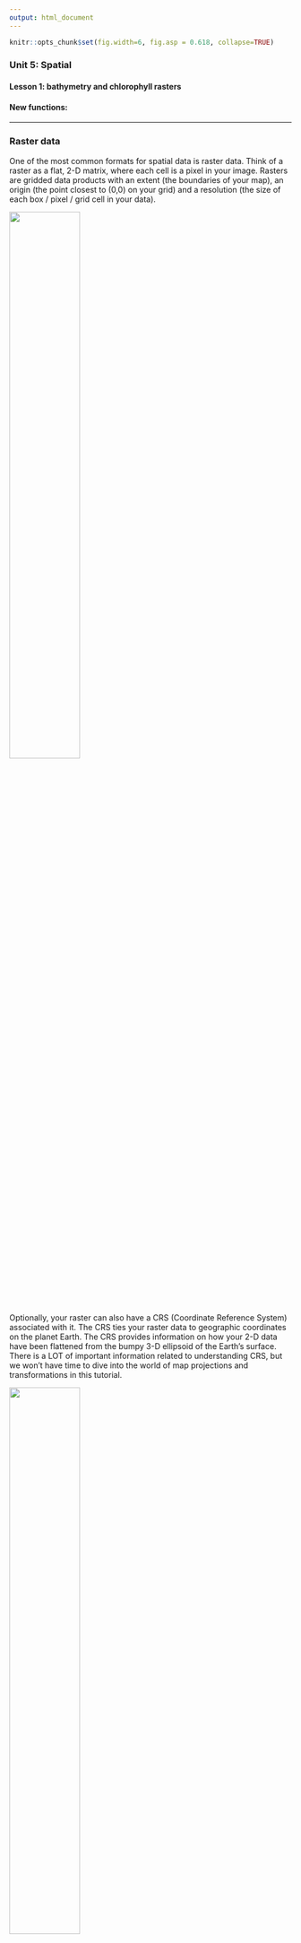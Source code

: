 ```yaml
---
output: html_document
---
```


```r
knitr::opts_chunk$set(fig.width=6, fig.asp = 0.618, collapse=TRUE) 
```

### Unit 5: Spatial
#### Lesson 1: bathymetry and chlorophyll rasters
#### New functions: 

***

### Raster data

One of the most common formats for spatial data is raster data. Think of a raster as a flat, 2-D matrix, where each cell is a pixel in your image.  Rasters are gridded data products with an extent (the boundaries of your map), an origin (the point closest to (0,0) on your grid) and a resolution (the size of each box / pixel / grid cell in your data). 

![](doc/raster_pixels.png){width=50%}

Optionally, your raster can also have a CRS (Coordinate Reference System) associated with it. The CRS ties your raster data to geographic coordinates on the planet Earth. The CRS provides information on how your 2-D data have been flattened from the bumpy 3-D ellipsoid of the Earth's surface. There is a LOT of important information related to understanding CRS, but we won't have time to dive into the world of map projections and transformations in this tutorial.

![](doc/crs.jpg){width=50%}

Scientists often have multiple variables attached to each spatial pixel. For example, you could grab satellite chlorophyll data for every day of the month. That means you have 30 rasters, all with the same extent, origin, resolution and CRS. The easiest way to work with multiple raster variables is to stack them on top of each other so the coordinates line up. This is called a raster stack or a raster brick:

![](doc/raster_stack.png){width=50%}

Once the rasters are stacked, it's easy to do raster math. For example, you could generate a monthly mean chlorophyll map by taking the mean across all 30 days at each pixel. You can also easily grab all of the variables you need at a specific (x,y). For example, you can plot the time series of chlorophyll over the span of the month at a given point.

### Satellite remote sensing data

Since the latter half of the 20th century, satellite remote sensing has become a major data collection pathway in the Earth sciences. Ironically, some of the best and most prolific data available about our planet is collected from space. As a data user, you can access satellite data products at different stages of processing:

**Data product levels**

- L0: raw data, no geolocation
- L1: remote sensing reflectance - the light in a given frequency band geolocated to the Earth's surface, after accounting for sensor corrections. 
- L2: geophysical products - calculate water leaving-radiances after atmospheric corrections have been applied. using documented algorithms, these are scientific variables of interest (i.e. chl, sst, cdom, etc.) that have been estimated from the remote sensing reflectance data collected by the satellite. Gridded data are provided at the resolution observed by the satellite
- L3: binned/mapped derived products - this is L2 data that has been binned and mapped to create a gridded product with uniform resolution.

Researchers will access different levels of prodcuts depending on their research interests. Researchers use L0 or L1 products when they are trying to derive new data products, improve existing data products, update atmospheric corrections or develop methods to calibrate derived products across different satellite missions and instruments. Spatial resolutions viewed from satellite are quite irregular, primarily depending on the angle of the satellite from your location of interest at the time of observation. Researchers who are working on fine spatial scales often work with L2 products so they know the exact resolution and positioning of the pixels they are interested in. L3 products are convenient for researchers working at middle- and large- scales that don't need extremely fine scale spatial information. 

The images below demonstrate how satellites collect data based on a fixed arclength, or the angle over which data is aggregated at the satellite. Because the arclength is constant, the data collected directly below the satellite (a.k.a. "nadir") has higher spatial resolution than the data collected off-nadir, or not directly below the satellite.

![](doc/satellite_res_off_nadir.png){width=25%}
![](doc/satellite_res_off_nadir_2.png){width=50%}

### Collecting, plotting and manipulating raster data

In this lesson we will download data from the NASA Ocean Biology Processing Group (OBPG). The OBPG creates popular data products like chlorophyll a and sea surface temperature. Here is a list of products available:
https://oceancolor.gsfc.nasa.gov/atbd/

Most satellite data (including all the data from NASA) if *free* and *publicly available*. To access the data from the OBPG, you need to create a NASA Earth Data Login profile. You may have already done this in the climate unit: 
https://urs.earthdata.nasa.gov/

We can go to the Ocean Data Access Portal:
https://oceandata.sci.gsfc.nasa.gov/

We can collect data from the Modis Aqua mission, which has been running from 2002-present. (If you want to go a bit farther back in time, you can get some of the same products from the SeaWiFS mission which ran from 1997-2010). We'll grab Modis Aqua L3 Mapped data that provides a monthly climatology of chlorophyll a. So from the Ocean Data Access Portal, click through the directories: 

`MODIS-Aqua -> Mapped -> Monthly_Climatology -> 9_km -> chlor_a`

There you'll see a list of files with names such as A20021822017212.L3m_MC_CHL_chlor_a_9km.nc  

Let's dismantle the file naming convention here: 

`A`: Satellite sensor (A for the Modis Aqua mission)
`2002`: start year
`182`: start Julian date (first day of July)
`2017`: end year
`212`: end Julian date (last day of July)
`.L3m`: Level 3 monthly 
`MC`: Monthly Climatology
`CHL`: Chlorophyll suite of products
`chlor_a`: The specific chlorophyll product (distinct from chlor_ocx which is a legacy algorithm)
`9km`: resolution; the length of the side of one grid cell
`.nc`: netCDF file type

Note: the OBPG is in the process of transitioning naming conventions:
https://oceancolor.gsfc.nasa.gov/docs/filenaming-convention/

For this lesson, let's download and play with this file `A20021822017212.L3m_MC_CHL_chlor_a_9km.nc`, which is the monthly climatology of chloropphyll a for July (Julian dates 182-212) averaged across the years 2002 - 2017. This provides chlorophyll a data in $mg/m^3$. This data, and many other products in government DAACs (Distributed Active Archive Centers), comes in a NetCDF file. NetCDF files contain scientific array-type data and associated metadata.

```r
library(tidyverse)
library(raster)
library(mapdata)  # map_data
library(marmap)   # getNOAA.bathy()
# library(ncdf4)  # also good for reading netCDF files
```

We can use R's `raster` package to read in the NetCDF file and take a look at the metadata. Let's change the name of the chlorophyll layer because the original name is soooo long and too hard to type. Then we can convert the raster to a data frame because we are already so comfortable working with data frames.

```r
# Modis Aqua monthly climatology of chlor_a for July (Julian dates 182-212) averaged over 2002 - 2017
# https://oceandata.sci.gsfc.nasa.gov/
# Data: Modis Aqua -> Mapped -> Monthly Climatology -> 4km -> chlor_a
chl_raster = raster('data/A20021822017212.L3m_MC_CHL_chlor_a_9km.nc') # chl_a in mg/m^3 # raster reads in the largest array by default

# Examine data
class(chl_raster)
chl_raster  # See raster attributes

# rename raster layer
names(chl_raster) = "chl_a" # Easier to type!

# convert to data frame
chl_pts = raster::rasterToPoints(chl_raster, spatial = TRUE) # convert to SpatialPointsDataFrame
chl_df  = data.frame(chl_pts)
head(chl_df)

# See range of data to set good limits for color palette
hist(log10(chl_df$chl_a))
cols = rainbow(7, rev=TRUE)[-1] # reverse rainbow, drops the first color (purple)

# Plot global chl
# geom_raster() plots faster, geom_tile() is slightly more precise
global_chl_map = ggplot() +
  geom_raster(data = chl_df , aes(x = x, y = y, fill = log10(chl_a))) + # chl_a typically viewed on log scale
  ggtitle("Global chl_a July climatology") +
  theme_classic() +
  scale_fill_gradientn(colors = cols, limits=c(-1.5, 0.75), name="log_10(chl_a)")

global_chl_map # Print to screen
ggsave(global_chl_map, filename='figures/global_chl_July.pdf', device="pdf", height=5, width=9)
```

That's awesome right? Look how much more chlorophyll there is up in those cold nutrient rich subpolar waters! And you can see the nice upwelling zones along the coasts and at the equator! Gorgeous.

Let's zoom into an area of interest. A lot of my work is in the Gulf of Maine, and there's interesting bathymetry there, too. We can crop a region and re-plot the chlorophyll to see more detail.

```r
# set GOM map limits
lon_bounds = c(-72, -62)
lat_bounds = c(39, 47)

## crop GOM
chl_GOM_raster = raster::crop(chl_raster, extent(c(lon_bounds, lat_bounds))) 

# Convert GOM raster to points and then to a data frame
chl_GOM_df = data.frame( rasterToPoints(chl_GOM_raster, spatial = TRUE) ) # from raster package
head(chl_GOM_df)
chl_GOM_df = chl_GOM_df %>% dplyr::select(-optional) # drop the optional column

# Grab coastline data from R's worldHires data in the mapdata package:
world_map = map_data("worldHires")
# Or use GSHHS Shore line maps for higher resolution data:
# https://eriqande.github.io/2014/12/17/compare-map-resolutions.html

GOM_chl_map = ggplot() +
  geom_raster(data = chl_GOM_df , aes(x = x, y = y, fill = log10(chl_a))) + # geom_tile() gives more precise lines
  geom_polygon(aes(x=long, y = lat, group = group), fill = "darkgrey", data=world_map) + # add coastline
  coord_fixed(ratio=1.3, xlim = lon_bounds, ylim = lat_bounds, expand=FALSE) + # crop map
  ggtitle("GOM chl_a July climatology") +
  theme_bw() +
  xlab("Longitude") + ylab("Latitude") +
  scale_fill_gradientn(colors = cols, limits=c(-1, 1.75))  # Note I changed color limits from global

GOM_chl_map # print to screen
ggsave(GOM_chl_map, filename='figures/GOM_chl_July.pdf', device="pdf", height=5, width=7)
```

Now we've got a nice cropped image of the Gulf of Maine with coastlines and the monthly climatology for chlorophyll in $mg/m^3$ for the month of July from 2002-2017. Note that geom_raster makes a nice smooth image, but if you use `geom_tile()` you'll see a more pixelated (more honest) map of the chlorophyll data, and this may be what you should use in your map, depending on the level of precision you need. We could have downloaded the 4km resolution data instead, and it would have just taken a few more seconds to process. If I was putting this in a publication, I'd grab the 4km resolution and use geom_tile().

Using the same exact steps, you could grab daily or monthly values for a specific year corresponding to the time period of some other data that you have collected. You could grab the July monthly data each year (rather than the monthly climatology averaged across all years) to see how chlorophyll has changed over time. You could also grab sea surface temperature or a host of other data products from the same website as well. It's that freaking easy.

### Bathymetry

Now let's download and plot some bathymetry data from NOAA. Some oceanographers in France developed a really nice package to automate reading in NOAA bathymetry data from R using the `marmap` package. This makes bringing bathymetry data into your R environment much easier. With `marmap`, the default resolution of our raster grid is 4 minutes for the length of the side of a single pixel. You can use `marmap` to download data with a resolution as high as 1 minute. 

If you happen to need higher resolution bathymetry data for your research, you can download netCDF files from GEBCO, which has a global bathymetry and topography resolution of 15 arcseconds: https://download.gebco.net/ 

We'll use the `marmap` package to download and load in our bathymetry data. We'll use `fortify()` to convert the `marmap` data from its native `bathy` class to a `data frame` for plotting with ggplot.

```r
# NOAA bathymetry (from marmap package)
# same GOM map limits
lon_bounds = c(-72, -62)
lat_bounds = c(39, 47)

bath_m_raw = marmap::getNOAA.bathy(lon1 = lon_bounds[1], lon2 = lon_bounds[2],
                             lat1 = lat_bounds[1], lat2 = 47, resolution = 4) # resolution default: 4 minutes
class(bath_m_raw)  # "bathy" class (from marmap)
# convert bathymetry to data frame
bath_m_df = marmap::fortify.bathy(bath_m_raw) 
bath_m = bath_m_df %>%
  mutate(depth_m = ifelse(z>20, NA, z)) %>% # 20m gives us wiggle room from sea level for tides/coastline
  dplyr::select(-z)
head(bath_m)
summary(bath_m)

# plot raster data
GOM_bath_map = ggplot()+
  geom_raster(data = bath_m , aes(x = x, y = y, fill = depth_m)) + 
  geom_polygon(data = world_map, aes(x = long, y = lat, group = group), fill = "darkgrey", color = NA) + # add coastline; group keeps multipolygon coordinates separated into distinct groups
  coord_fixed(1.3, xlim = lon_bounds, ylim = lat_bounds, expand=FALSE) + # Crop map edges
  scale_fill_gradientn(colors=c("black", "darkblue", "lightblue"), 
                       values = scales::rescale(c(-6000, -300, 0)), # rescale to make 2 different gradients
                       name="Depth (m)") +
  ylab("Lat") + xlab("Lon") + theme_bw() 

GOM_bath_map # print to screen
ggsave(GOM_bath_map, filename='figures/GOM_bath_raster.pdf', device="pdf", height=5, width=7)
```

For bathymetry data, it can be nice to add contour lines to the plot. Take a look at these contour maps without and without the underlying colored bathymetry data:

```r
# plot contours
GOM_bath_map_contours = ggplot()+
  geom_contour(data = bath_m, aes(x=x, y=y, z=depth_m), breaks=c(-100), size=c(0.25), colour="grey") + # add 100m contour
  geom_contour(data = bath_m, aes(x=x, y=y, z=depth_m), breaks=c(-200), size=c(0.5), colour="grey") + # add 250m contour
  geom_contour(data = bath_m, aes(x=x, y=y, z=depth_m), breaks=c(-500), size=c(0.75), colour="grey") + # add 250m contour
  geom_polygon(data = world_map, aes(x = long, y = lat, group = group), fill = "black", color = NA) + # add coastline
  coord_fixed(1.3, xlim = lon_bounds, ylim = lat_bounds, expand=FALSE) + # Crop map edges
  ylab("Latitude") + xlab("Longitude") + theme_classic()

GOM_bath_map_contours # print to screen
ggsave(GOM_bath_map_contours, filename='figures/GOM_bath_contours.pdf', device="pdf", height=5, width=7)
```

***

### Exercise 1.1

Add bathymetric contour lines to the colored bathymetry raster map of the Gulf of Maine. Draw the contours at 50m, 250m and 1000m depths. Are there any basins in the GOM that go as deep as 1000m?

***

### Combine bathymetry and chlorophyll rasters

We have downloaded and created gorgeous maps with NASA chlorophyll a data and NOAA bathymetry data. Now we can layer those two datasets, which will enable us to investigate the relationship between chlorophyll and bathymetry. We can do this by putting both datasets into the raster format, and then resampling them to have the same Coordinate Reference System, extent, origin and resolution. Then the cells (pixels) of our chlorophyll raster grid will line up perfectly with the cells of our bathymetry raster grid. We can stack the raster layers on top of each other, and then it's simple to do raster math, run models, or simply convert them back into a data frame to use our favorite `dplyr` functions.

```r
# The GOM cropped data we made above:
class(chl_GOM_raster)
class(bath_m_raw)  # "bathy" class (from marmap)

# convert bathymetry to raster
bath_m_raster = marmap::as.raster(bath_m_raw)

# Note the CRS is the same for both rasters WGS84
# Extent is slightly different 
# bath_m resolution is higher than chl resolution
chl_GOM_raster
bath_m_raster

# Rename the bathymetry raster layer so its easier to work with
names(bath_m_raster) = "bath_m"

# resample bath_m to match chl_a
bath_layer_chl_dims = raster::resample(bath_m_raster, chl_GOM_raster) # resamples r1 extent, origin and resolution to that of r2

# If CRS didn't match up, we'd also project the bath_m raster to match the CRS of the chl raster:
# bath_layer_chl_dims_proj = raster::projectRaster(bath_m_raster, crs = crs(chl_GOM_raster))

# now that extent, origin, resolution and projection match, create raster stack
raster_stack = stack(chl_GOM_raster, bath_layer_chl_dims)
raster_stack
plot(raster_stack) # double check everything is oriented correctly
```

Now that the rasters are all matched up, we can easily do science with them. Converting the raster stack into a data frame (now that all of the spatial chores have been taken care of) allows us to use `dplyr` tools:

```r
# convert to data frame
stack_df = data.frame( raster::rasterToPoints(raster_stack))
head(stack_df)
summary(stack_df)
dim(stack_df)

# O'Reilly et al. 2019
# chl_a benchmarks for oligo- meso- and eutrophic ocean waters derived from SeaWiFS data
oligo_chl_a = 0.1 # chl_a < 0.1 mg/m^3
eutro_chl_a = 1.67 # chl_a > 1.67 mg/m^3

stack_df = stack_df %>%
  mutate(trophic_index = case_when(chl_a < oligo_chl_a ~ "oligotrophic",
                                   chl_a > oligo_chl_a & chl_a < eutro_chl_a ~ "mesotrophic",
                                   chl_a > eutro_chl_a ~ "eutrophic")) %>%
  mutate(trophic_index = as.factor(trophic_index))

# What portion of our area of interest is classified as oligotrophic, mesotrophic and eutrophic?
table(stack_df$trophic_index)  # no oligotrophic waters in GOM region
n_eutro = dim(stack_df %>% filter(trophic_index == "eutrophic"))[1]
n_meso = dim(stack_df %>% filter(trophic_index == "mesotrophic"))[1]
pct_eutro = n_eutro / (n_eutro + n_meso)
pct_meso = n_meso / (n_eutro + n_meso)

# Plot histogram of bathymetric depth (m) for each trophic index
ggplot() +
  geom_histogram(aes(x=bath_m), data=stack_df %>% filter(!is.na(trophic_index))) +
  facet_wrap(~trophic_index)

# plot trophic raster data
trophic_map = ggplot()+
  geom_raster(data = stack_df, aes(x = x, y = y, fill = trophic_index)) + 
  geom_polygon(data = world_map, aes(x = long, y = lat, group = group), fill = "darkgrey", color = NA) + # add coastline; group keeps multipolygon coordinates separated into distinct groups
  coord_fixed(1.3, xlim = lon_bounds, ylim = lat_bounds, expand=FALSE) + # Crop map edges
  ylab("Lat") + xlab("Lon") + theme_bw() 
trophic_map
```

So the eutrophic waters in the GOM (for July climatology) are the shallow waters near the coast. The rest of the GOM is mesotrophic, and there are no oligotrophic areas in the GOM. If you don't think this is cool, we might not be able to be friends.

***

### Exercise 1.2

Using the raster stack we created earlier, crop out Cape Cod Bay. Turn this into a data frame. How does the mean chlorophyll a concentration at depths between 0 and -50m compare to the mean chlorophyll concentration between -50 and -100m?

***

### Acknowledgements

NEON has a great raster tutorial for R that will provide a lot more information. This is where the raster schematics come from in this tutorial:

https://www.neonscience.org/resources/learning-hub/tutorials/raster-data-r
